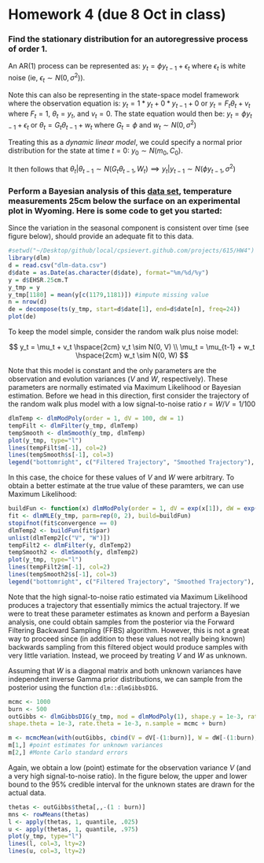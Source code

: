Homework 4 (due 8 Oct in class)
========================================================

### Find the stationary distribution for an autoregressive process of order 1. ###

An AR(1) process can be represented as: $y_t = \phi y_{t-1} + \epsilon_t$ where $\epsilon_t$ is white noise (ie, $\epsilon_t \sim N(0, \sigma^2)$). 

Note this can also be representing in the state-space model framework where the observation equation is: $y_t = 1*y_t + 0*y_{t-1} + 0$ or $y_t = F_t \theta_t + v_t$ where $F_t = 1$, $\theta_t = y_t$, and $v_t = 0$. The state equation would then be: $y_t = \phi y_{t-1} + \epsilon_t$ or $\theta_t = G_t \theta_{t-1} + w_t$ where $G_t = \phi$ and $w_t \sim N(0, \sigma^2)$

Treating this as a _dynamic linear model_, we could specify a normal prior distribution for the state at time $t=0$: $y_0 \sim N(m_0, C_0)$.

It then follows that $\theta_t|\theta_{t-1} \sim N(G_t\theta_{t-1}, W_t) \implies y_t|y_{t-1} \sim N(\phi y_{t-1}, \sigma^2)$ 

### Perform a Bayesian analysis of this [data set](http://jarad.me/stat615/data/dlm-data.csv), temperature measurements 25cm below the surface on an experimental plot in Wyoming. Here is some code to get you started: ###

Since the variation in the seasonal component is consistent over time (see figure below), should provide an adequate fit to this data.

```r
#setwd("~/Desktop/github/local/cpsievert.github.com/projects/615/HW4")
library(dlm)
d = read.csv("dlm-data.csv") 
d$date = as.Date(as.character(d$date), format="%m/%d/%y")
y = d$EHSR.25cm.T 
y_tmp = y 
y_tmp[1180] = mean(y[c(1179,1181)]) #impute missing value
n = nrow(d) 
de = decompose(ts(y_tmp, start=d$date[1], end=d$date[n], freq=24)) 
plot(de) 
```

To keep the model simple, consider the random walk plus noise model:

$$
y_t = \mu_t + v_t \hspace{2cm} v_t \sim N(0, V)
\\ \mu_t = \mu_{t-1} + w_t \hspace{2cm} w_t \sim N(0, W)
$$

Note that this model is constant and the only parameters are the observation and evolution variances ($V$ and $W$, respectively). These parameters are normally estimated via Maximum Likelihood or Bayesian estimation. Before we head in this direction, first consider the trajectory of the random walk plus model with a low signal-to-noise ratio $r = W/V = 1/100$

```r
dlmTemp <- dlmModPoly(order = 1, dV = 100, dW = 1)
tempFilt <- dlmFilter(y_tmp, dlmTemp)
tempSmooth <- dlmSmooth(y_tmp, dlmTemp)
plot(y_tmp, type="l")
lines(tempFilt$m[-1], col=2)
lines(tempSmooth$s[-1], col=3)
legend("bottomright", c("Filtered Trajectory", "Smoothed Trajectory"), col=2:3, lty=1)
```

In this case, the choice for these values of $V$ and $W$ were arbitrary. To obtain a better estimate at the true value of these paramters, we can use Maximum Likelihood:

```r
buildFun <- function(x) dlmModPoly(order = 1, dV = exp(x[1]), dW = exp(x[2]))
fit <- dlmMLE(y_tmp, parm=rep(0, 2), build=buildFun)
stopifnot(fit$convergence == 0)
dlmTemp2 <- buildFun(fit$par)
unlist(dlmTemp2[c("V", "W")])
tempFilt2 <- dlmFilter(y, dlmTemp2)
tempSmooth2 <- dlmSmooth(y, dlmTemp2)
plot(y_tmp, type="l")
lines(tempFilt2$m[-1], col=2)
lines(tempSmooth2$s[-1], col=3)
legend("bottomright", c("Filtered Trajectory", "Smoothed Trajectory"), col=2:3, lty=1)
```

Note that the high signal-to-noise ratio estimated via Maximum Likelihood produces a trajectory that essentially mimics the actual trajectory. If we were to treat these parameter estimates as known and perform a Bayesian analysis, one could obtain samples from the posterior via the Forward Filtering Backward Sampling (FFBS) algorithm. However, this is not a great way to proceed since (in addition to these values not really being known) backwards sampling from this filtered object would produce samples with very little variation. Instead, we proceed by treating $V$ and $W$ as unknown. 

Assuming that $W$ is a diagonal matrix and both unknown variances have independent inverse Gamma prior distributions, we can sample from the posterior using the function `dlm::dlmGibbsDIG`.

```r
mcmc <- 1000
burn <- 500
outGibbs <- dlmGibbsDIG(y_tmp, mod = dlmModPoly(1), shape.y = 1e-3, rate.y = 1e-3,
shape.theta = 1e-3, rate.theta = 1e-3, n.sample = mcmc + burn)
```

```r
m <- mcmcMean(with(outGibbs, cbind(V = dV[-(1:burn)], W = dW[-(1:burn), ])))
m[1,] #point estimates for unknown variances
m[2,] #Monte Carlo standard errors
```

Again, we obtain a low (point) estimate for the observation variance $V$ (and a very high signal-to-noise ratio). In the figure below, the upper and lower bound to the 95% credible interval for the unknown states are drawn for the actual data.

```r
thetas <- outGibbs$theta[,,-(1 : burn)]
mns <- rowMeans(thetas)
l <- apply(thetas, 1, quantile, .025)
u <- apply(thetas, 1, quantile, .975)
plot(y_tmp, type="l")
lines(l, col=3, lty=2)
lines(u, col=3, lty=2)
```
